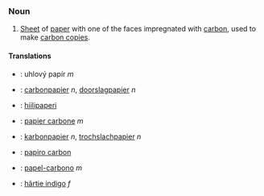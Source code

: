===Noun===
#[[sheet|Sheet]] of [[paper]] with one of the faces impregnated with [[carbon]], used to make [[carbon copy|carbon copies]].

====Translations====
*{{cs}}: uhlový papír  ''m''
*{{nl}}: [[carbonpapier]] ''n'', [[doorslagpapier]] ''n''
*{{fi}}: [[hiilipaperi]]
*{{fr}}: [[papier carbone]] ''m''
*{{fy}}: [[karbonpapier]] ''n'', [[trochslachpapier]] ''n''
*{{ia}}: [[papiro carbon]]
*{{pt}}: [[papel-carbono]] ''m''
*{{ro}}: [[hârtie indigo]] ''f''
